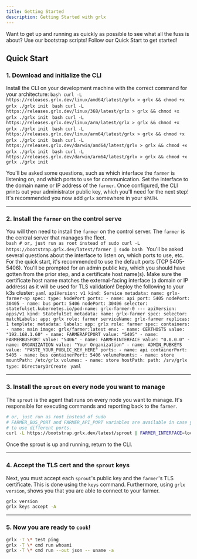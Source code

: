 ```yaml
---
title: Getting Started
description: Getting Started with grlx
---
```



Want to get up and running as quickly as possible to see what all the fuss is about?
Use our bootstrap scripts! Follow our Quick Start to get started!

## Quick Start

### 1. Download and initialize the CLI
Install the CLI on your development machine with the correct command for your architecture:
<Tabs>
    <TabItem label="Linux">
        <Tabs>
            <TabItem label="x86_64">
            ```bash
            curl -L https://releases.grlx.dev/linux/amd64/latest/grlx > grlx && chmod +x grlx
            ./grlx init
            ```
            </TabItem>
            <TabItem label="i386">
            ```bash
            curl -L https://releases.grlx.dev/linux/368/latest/grlx > grlx && chmod +x grlx
            ./grlx init
            ```
            </TabItem>
            <TabItem label="arm">
            ```bash
            curl -L https://releases.grlx.dev/linux/arm/latest/grlx > grlx && chmod +x grlx
            ./grlx init
            ```
            </TabItem>
            <TabItem label="arm64">
            ```bash
            curl -L https://releases.grlx.dev/linux/arm64/latest/grlx > grlx && chmod +x grlx
            ./grlx init
            ```
            </TabItem>
        </Tabs>
    </TabItem>
    <TabItem label="macOS">
        <Tabs>
            <TabItem label="x86_64">
            ```bash
            curl -L https://releases.grlx.dev/darwin/amd64/latest/grlx > grlx && chmod +x grlx
            ./grlx init
            ```
            </TabItem>
            <TabItem label="arm64">
            ```bash
            curl -L https://releases.grlx.dev/darwin/arm64/latest/grlx > grlx && chmod +x grlx
            ./grlx init
            ```
            </TabItem>
        </Tabs>
    </TabItem>
</Tabs>

You'll be asked some questions, such as which interface the `farmer` is listening on, and which ports to use for communication.
Set the interface to the domain name or IP address of the `farmer`.
Once configured, the CLI prints out your administrator public key, which you'll need for the next step!
It's recommended you now add `grlx` somewhere in your `$PATH`.

----
### 2. Install the `farmer` on the control serve
You will then need to install the `farmer` on the control server. The `farmer` is the central server that manages the fleet.
<Tabs>
    <TabItem label="systemd (Recommended)">        
        ```bash
        # or, just run as root instead of sudo
        curl -L https://bootstrap.grlx.dev/latest/farmer | sudo bash
        ```
        You'll be asked several questions about the interface to listen on, which ports to use, etc.
        For the quick start, it's recommended to use the default ports (TCP 5405-5406).
        You'll be prompted for an admin public key, which you should have gotten from the prior step, and a certificate host name(s).
        Make sure the certificate host name matches the external-facing interface (a domain or IP address) as it will be used for TLS validation!
    </TabItem>
    <TabItem label="k3s">
    Deploy the following to your k3s cluster:
        ```yaml
        apiVersion: v1
        kind: Service
        metadata:
          name: grlx-farmer-np
        spec:
          type: NodePort
          ports:
            - name: api
              port: 5405
              nodePort: 30405
            - name: bus
              port: 5406
              nodePort: 30406
          selector:
            statefulset.kubernetes.io/pod-name: grlx-farmer-0
        ---
        apiVersion: apps/v1
        kind: StatefulSet
        metadata:
          name: grlx-farmer
        spec:
          selector:
            matchLabels:
              app: grlx
              role: farmer
          serviceName: grlx-farmer
          replicas: 1
          template:
            metadata:
              labels:
                app: grlx
                role: farmer
            spec:
              containers:
                - name: main
                  image: grlx/farmer:latest
                  env:
                    - name: CERTHOSTS
                      value: "192.168.1.60"
                    - name: FARMERAPIPORT
                      value: "5405"
                    - name: FARMERBUSPORT
                      value: "5406"
                    - name: FARMERINTERFACE
                      value: "0.0.0.0"
                    - name: ORGANIZATION
                      value: "Your Organization"
                    - name: ADMIN_PUBKEYS
                      value: "PASTE_YOUR_PUBLIC_KEY_HERE"
                  ports:
                    - name: api
                      containerPort: 5405
                    - name: bus
                      containerPort: 5406
                  volumeMounts:
                    - name: store
                      mountPath: /etc/grlx
              volumes:
                - name: store
                  hostPath:
                    path: /srv/grlx
                    type: DirectoryOrCreate
        ```
    </TabItem>
    <TabItem label="Docker Compose">
    ```yaml
    ```
    </TabItem>
</Tabs>

----

### 3. Install the `sprout` on every node you want to manage
The `sprout` is the agent that runs on every node you want to manage. It's responsible for executing commands and reporting back to the `farmer`.
```bash
# or, just run as root instead of sudo
# FARMER_BUS_PORT and FARMER_API_PORT variables are available in case you chose
# to use different ports.
curl -L https://bootstrap.grlx.dev/latest/sprout | FARMER_INTERFACE=localhost sudo -E bash
```
Once the sprout is up and running, return to the CLI.

----
### 4. Accept the TLS cert and the `sprout` keys
Next, you must accept each `sprout`'s public key and the `farmer`'s TLS certificate. This is done using the `keys` command. Furthermore, using `grlx version`, shows you that you are able to connect to your farmer.
```bash
grlx version
grlx keys accept -A
```

---- 
### 5. Now you are ready to `cook`!
```bash
grlx -T \* test ping
grlx -T \* cmd run whoami
grlx -T \* cmd run --out json -- uname -a
```
